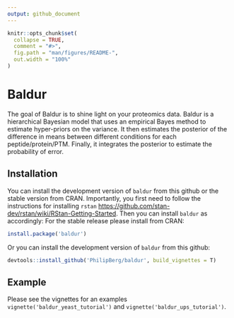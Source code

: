 ```yaml
---
output: github_document
---
```


<!-- README.md is generated from README.Rmd. Please edit that file -->

```r
knitr::opts_chunk$set(
  collapse = TRUE,
  comment = "#>",
  fig.path = "man/figures/README-",
  out.width = "100%"
)
```

# Baldur

The goal of Baldur is to shine light on your proteomics data.
Baldur is a hierarchical Bayesian model that uses an empirical Bayes method to estimate hyper-priors on the variance.
It then estimates the posterior of the difference in means between different conditions for each peptide/protein/PTM.
Finally, it integrates the posterior to estimate the probability of error.

## Installation
You can install the development version of `baldur` from this github or the stable version from CRAN.
Importantly, you first need to follow the instructions for installing `rstan` [https://github.com/stan-dev/rstan/wiki/RStan-Getting-Started](https://github.com/stan-dev/rstan/wiki/RStan-Getting-Started).
Then you can install `baldur` as accordingly:
For the stable release please install from CRAN:
```r
install.package('baldur')
```

Or you can install the development version of `baldur` from this github:
```r
devtools::install_github('PhilipBerg/baldur', build_vignettes = T)
```

## Example

Please see the vignettes for an examples `vignette('baldur_yeast_tutorial')` and `vignette('baldur_ups_tutorial')`.
